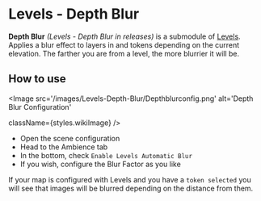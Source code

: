 
# Levels - Depth Blur

<ModuleInfo/>

**Depth Blur** _(Levels - Depth Blur in releases)_ is a submodule of
[Levels](Levels 'wikilink'). Applies a blur effect to layers in and
tokens depending on the current elevation. The farther you are from a
level, the more blurrier it will be.

## How to use

<Image
  src='/images/Levels-Depth-Blur/Depthblurconfig.png'
  alt='Depth Blur Configuration'
  
  
  className={styles.wikiImage}
/>

- Open the scene configuration
- Head to the Ambience tab
- In the bottom, check `Enable Levels Automatic Blur`
- If you wish, configure the Blur Factor as you like

If your map is configured with Levels and you have a `token selected`
you will see that images will be blurred depending on the distance from
them.
